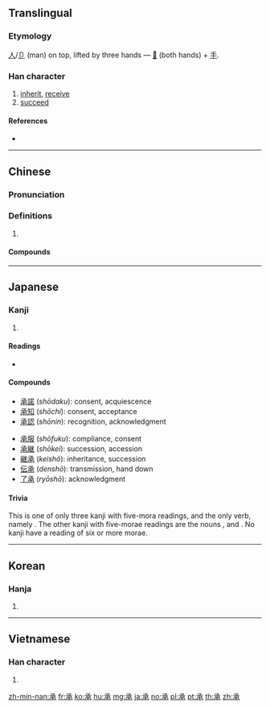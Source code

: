 ==Translingual==

===Etymology===
[[人]]/[[卩]] (man) on top, lifted by three hands — [[𠬞]] (both hands) + [[手]].

===Han character===
{{Han char|rn=64|rad=手|as=04|sn=8|four=17232|canj=NNQO|ids=}}

# [[inherit]], [[receive]]
# [[succeed]]

====References====
* {{Han ref|kx=0419.190|dkj=11852|dj=0766.110|hdz=10054.030|uh=627F|ud=25215|bh=A9D3|bd=43475}}

----

==Chinese==
{{zh-forms}}

===Pronunciation===
{{zh-pron
|m=chéng
|c=sing4,cing2
|h=pfs=
|md=
|mn=sêng/sîn
|w=
|mc=y
|oc=y
|cat=
}}

===Definitions===
{{zh-hanzi}}

# {{rfdef|lang=zh}}

====Compounds====
{{zh-der|承辦|承包|承保|承擔|承當|承付|承管|承歡|承繼|承建|承教|承接|承攬|承蒙|承諾|承盤|承前啟後|承情|承認|承上啟下|承受|承順|承托|承望|承襲|承先啟後|承想|承修|承續|承印|承迎|承應|承允|承運|承載|承造|承做|承製|承重|承重孫|承轉|繼承}}

----

==Japanese==

===Kanji===
{{ja-kanji|grade=5|rs=手04}}
# {{defn|lang=ja|sort=手04}}

====Readings====
* {{ja-readings|kanon=[[しょう]] (''shō'')|goon=[[じょう]] (''jō'')|kun=[[うけたまわる]] ([[承る]], ''uketamawaru''), [[うける]] ([[承ける]], ''ukeru''), [[ささげる]] ([[承げる]], ''sasageru''), [[とどめる]] ([[承める]], ''todomeru''), [[たすける]] ([[承ける]], ''tasukeru''), [[こらす]] ([[承らす]], ''korasu''), [[ついで]] ([[承で]], ''tsuide''), [[すくう]] ([[承う]], ''sukuu'')|nanori=[[つぐ]] (''tsugu''), [[こと]] (''koto''), [[すけ]] (''suke''), [[つぎ]] (''tsugi''), [[よし]] (''yoshi'')}}

====Compounds====
{{top2}}
* [[承諾]] (''shōdaku''): consent, acquiescence
* [[承知]] (''shōchi''): consent, acceptance
* [[承認]] (''shōnin''): recognition, acknowledgment
{{mid2}}
* [[承服]] (''shōfuku''): compliance, consent
* [[承継]] (''shōkei''): succession, accession
* [[継承]] (''keishō''): inheritance, succession
* [[伝承]] (''denshō''): transmission, hand down
* [[了承]] (''ryōshō''): acknowledgment
{{bottom}}

====Trivia====
This is one of only three kanji with five-mora readings, and the only verb, namely {{m|ja|承る|tr=（うけたまわ）る, uketamawa-ru}}. The other kanji with five-morae readings are the nouns {{m|ja|志|tr=こころざし, kokorozashi}}, and {{m|ja|詔||tr=みことのり, mikotonori}}. No kanji have a reading of six or more morae.

----

==Korean==

===Hanja===
{{ko-hanja|hangeul=[[승]], [[증]]|eumhun=|rv=seung, jeung|mr=sŭng, jŭng|y=sung, jung}}

# {{defn|lang=ko|sort=手04}}

----

==Vietnamese==

===Han character===
{{vi-hantu|[[thừa]]|rs=手04}}

# {{defn|lang=vi|sort=手04}}

[[zh-min-nan:承]]
[[fr:承]]
[[ko:承]]
[[hu:承]]
[[mg:承]]
[[ja:承]]
[[no:承]]
[[pl:承]]
[[pt:承]]
[[th:承]]
[[zh:承]]